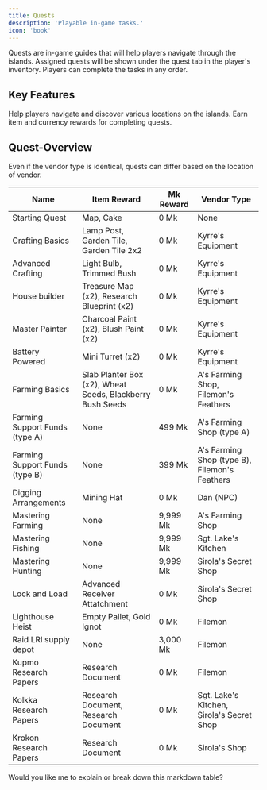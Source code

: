 ```yaml
---
title: Quests
description: 'Playable in-game tasks.'
icon: 'book'
---
```


Quests are in-game guides that will help players navigate through the islands. Assigned quests will be shown under the quest tab in the player's inventory. Players can complete the tasks in any order. 

## Key Features

<CardGroup cols={2}>
  <Card title="Guided Explorationl" icon="map">
    Help players navigate and discover various locations on the islands.
  </Card>
  <Card title="Trading Hubs" icon="gift">
    Earn item and currency rewards for completing quests.
  </Card>
</CardGroup>

## Quest-Overview

<Info>Even if the vendor type is identical, quests can differ based on the location of vendor.</Info>

| Name | Item Reward | Mk Reward | Vendor Type |
| ---- | ----------- | --------- | -------------------- |
| Starting Quest | Map, Cake | 0 Mk | None |
| Crafting Basics | Lamp Post, Garden Tile, Garden Tile 2x2 | 0 Mk | Kyrre's Equipment |
| Advanced Crafting | Light Bulb, Trimmed Bush | 0 Mk | Kyrre's Equipment |
| House builder | Treasure Map (x2), Research Blueprint (x2) | 0 Mk | Kyrre's Equipment |
| Master Painter | Charcoal Paint (x2), Blush Paint (x2) | 0 Mk | Kyrre's Equipment |
| Battery Powered | Mini Turret (x2) | 0 Mk | Kyrre's Equipment |
| Farming Basics | Slab Planter Box (x2), Wheat Seeds, Blackberry Bush Seeds | 0 Mk | A's Farming Shop, Filemon's Feathers |
| Farming Support Funds (type A) | None | 499 Mk | A's Farming Shop (type A)  |
| Farming Support Funds (type B) | None | 399 Mk | A's Farming Shop (type B), Filemon's Feathers |
| Digging Arrangements | Mining Hat | 0 Mk | Dan (NPC) |
| Mastering Farming | None | 9,999 Mk | A's Farming Shop |
| Mastering Fishing | None | 9,999 Mk | Sgt. Lake's Kitchen |
| Mastering Hunting | None | 9,999 Mk | Sirola's Secret Shop |
| Lock and Load | Advanced Receiver Attatchment | 0 Mk | Sirola's Secret Shop |
| Lighthouse Heist | Empty Pallet, Gold Ignot | 0 Mk | Filemon |
| Raid LRI supply depot | None | 3,000 Mk | Filemon |
| Kupmo Research Papers | Research Document | 0 Mk | Filemon |
| Kolkka Research Papers | Research Document, Research Document | 0 Mk | Sgt. Lake's Kitchen, Sirola's Secret Shop |
| Krokon Research Papers | Research Document | 0 Mk | Sirola's Shop |

Would you like me to explain or break down this markdown table?